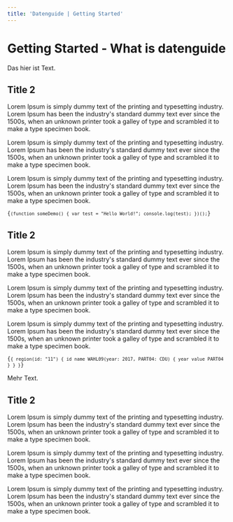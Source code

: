 ```yaml
---
title: 'Datenguide | Getting Started'
---
```



<Layout meta={frontmatter} tableOfContents={tableOfContents}>
<BodyText>

# Getting Started - What is datenguide

Das hier ist Text.

## Title 2

Lorem Ipsum is simply dummy text of the printing and typesetting industry.
Lorem Ipsum has been the industry's standard dummy text ever since the 1500s,
when an unknown printer took a galley of type and scrambled it to make a type specimen book.

Lorem Ipsum is simply dummy text of the printing and typesetting industry.
Lorem Ipsum has been the industry's standard dummy text ever since the 1500s,
when an unknown printer took a galley of type and scrambled it to make a type specimen book.

Lorem Ipsum is simply dummy text of the printing and typesetting industry.
Lorem Ipsum has been the industry's standard dummy text ever since the 1500s,
when an unknown printer took a galley of type and scrambled it to make a type specimen book.

<Code language="javascript">{`
(function someDemo() {
  var test = "Hello World!";
  console.log(test);
})();
`}</Code>

## Title 2

Lorem Ipsum is simply dummy text of the printing and typesetting industry.
Lorem Ipsum has been the industry's standard dummy text ever since the 1500s,
when an unknown printer took a galley of type and scrambled it to make a type specimen book.

Lorem Ipsum is simply dummy text of the printing and typesetting industry.
Lorem Ipsum has been the industry's standard dummy text ever since the 1500s,
when an unknown printer took a galley of type and scrambled it to make a type specimen book.

Lorem Ipsum is simply dummy text of the printing and typesetting industry.
Lorem Ipsum has been the industry's standard dummy text ever since the 1500s,
when an unknown printer took a galley of type and scrambled it to make a type specimen book.

<Code language="graphql">{`
{
  region(id: "11") {
    id
    name
    WAHL09(year: 2017, PART04: CDU) {
      year
      value
      PART04
    }
  }
}
`}</Code>

Mehr Text.

## Title 2

Lorem Ipsum is simply dummy text of the printing and typesetting industry.
Lorem Ipsum has been the industry's standard dummy text ever since the 1500s,
when an unknown printer took a galley of type and scrambled it to make a type specimen book.

Lorem Ipsum is simply dummy text of the printing and typesetting industry.
Lorem Ipsum has been the industry's standard dummy text ever since the 1500s,
when an unknown printer took a galley of type and scrambled it to make a type specimen book.

Lorem Ipsum is simply dummy text of the printing and typesetting industry.
Lorem Ipsum has been the industry's standard dummy text ever since the 1500s,
when an unknown printer took a galley of type and scrambled it to make a type specimen book.

</BodyText>
</Layout>
